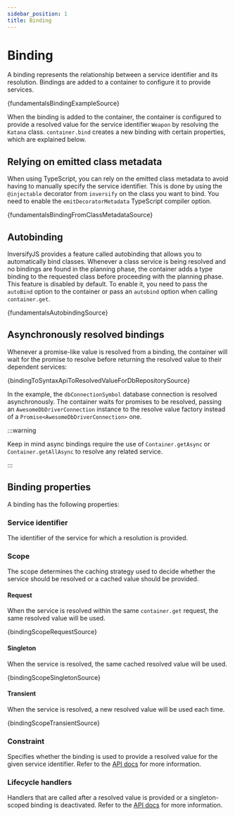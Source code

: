 ```yaml
---
sidebar_position: 1
title: Binding
---
```


# Binding

A binding represents the relationship between a service identifier and its resolution. Bindings are added to a container to configure it to provide services.

<CodeBlock language="ts">{fundamentalsBindingExampleSource}</CodeBlock>

When the binding is added to the container, the container is configured to provide a resolved value for the service identifier `Weapon` by resolving the `Katana` class. `container.bind` creates a new binding with certain properties, which are explained below.

## Relying on emitted class metadata

When using TypeScript, you can rely on the emitted class metadata to avoid having to manually specify the service identifier. This is done by using the `@injectable` decorator from `inversify` on the class you want to bind. You need to enable the `emitDecoratorMetadata` TypeScript compiler option.

<CodeBlock language="ts">{fundamentalsBindingFromClassMetadataSource}</CodeBlock>

## Autobinding

InversifyJS provides a feature called autobinding that allows you to automatically bind classes. Whenever a class service is being resolved and no bindings are found in the planning phase, the container adds a type binding to the requested class before proceeding with the planning phase. This feature is disabled by default. To enable it, you need to pass the `autoBind` option to the container or pass an `autobind` option when calling `container.get`.

<CodeBlock language="ts">{fundamentalsAutobindingSource}</CodeBlock>

## Asynchronously resolved bindings

Whenever a promise-like value is resolved from a binding, the container will wait for the promise to resolve before returning the resolved value to their dependent services:

<CodeBlock language="ts">{bindingToSyntaxApiToResolvedValueForDbRepositorySource}</CodeBlock>

In the example, the `dbConnectionSymbol` database connection is resolved asynchronously. The container waits for promises to be resolved, passing an `AwesomeDbDriverConnection` instance to the resolve value factory instead of a `Promise<AwesomeDbDriverConnection>` one.

:::warning

Keep in mind async bindings require the use of `Container.getAsync` or `Container.getAllAsync` to resolve any related service.

:::

## Binding properties

A binding has the following properties:

### Service identifier

The identifier of the service for which a resolution is provided.

### Scope

The scope determines the caching strategy used to decide whether the service should be resolved or a cached value should be provided.

#### Request

When the service is resolved within the same `container.get` request, the same resolved value will be used.

<CodeBlock language="ts">{bindingScopeRequestSource}</CodeBlock>

#### Singleton

When the service is resolved, the same cached resolved value will be used.

<CodeBlock language="ts">{bindingScopeSingletonSource}</CodeBlock>

#### Transient

When the service is resolved, a new resolved value will be used each time.

<CodeBlock language="ts">{bindingScopeTransientSource}</CodeBlock>

### Constraint

Specifies whether the binding is used to provide a resolved value for the given service identifier. Refer to the [API docs](../api/binding-syntax.mdx#bindwhenfluentsyntax) for more information.

### Lifecycle handlers

Handlers that are called after a resolved value is provided or a singleton-scoped binding is deactivated. Refer to the [API docs](../api/binding-syntax.mdx#bindonfluentsyntax) for more information.
